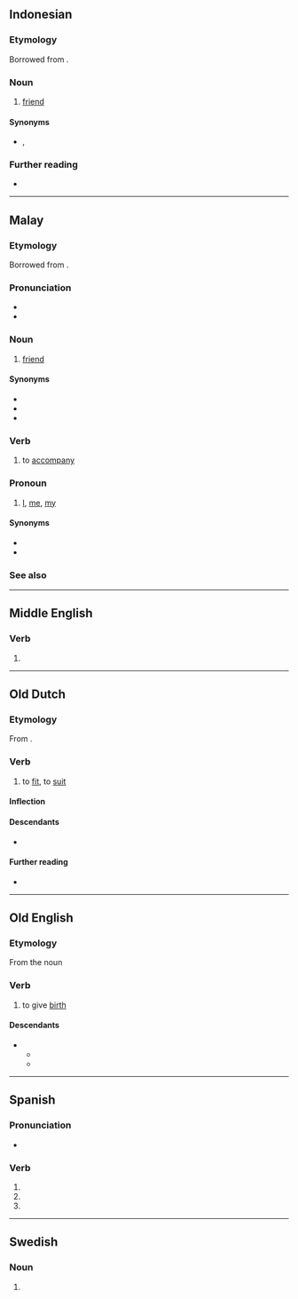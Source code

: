{{also|témán}}
==Indonesian==

===Etymology===
Borrowed from {{bor|id|ta|தமன்||friend; relative}}.

===Noun===
{{id-noun}}

# [[friend]]
#: {{ux|id|Kemarin saya pergi ke rumah '''teman'''.|translation=I went to a friend's house yesterday.}}

====Synonyms====
* {{l|id|kawan}}, {{l|id|sobat}}

===Further reading===
* {{R:KBBI Daring}}

----

==Malay==

===Etymology===
Borrowed from {{bor|ms|ta|தமன்}}.

===Pronunciation===
* {{IPA|/təman/|lang=ms}}
* {{rhymes|əman|man|an|lang=ms}}

===Noun===
{{head|ms|noun}}

# [[friend]] {{qualifier|person whose company one enjoys}}

====Synonyms====
* {{l|ms|kawan}}
* {{l|ms|rakan}}
* {{l|ms|sahabat}}

===Verb===
{{head|ms|verb|used in the form|menemani}}

# to [[accompany]]

===Pronoun===
{{head|ms|pronoun}}

# [[I]], [[me]], [[my]]

====Synonyms====
* {{l|ms|aku}}
* {{l|ms|saya}}

===See also===
{{ms-personal pronouns}}

----

==Middle English==

===Verb===
{{head|enm|verb}}

# {{alt form|temen|lang=enm|id=bear|t=to give birth, to support}}

----

==Old Dutch==

===Etymology===
From {{inh|odt|gem-pro|*temaną}}.

===Verb===
{{odt-verb}}

# to [[fit]], to [[suit]]

====Inflection====
{{rfinfl|odt|verb}}{{cln|odt|class 4 strong verbs}}

====Descendants====
* {{desc|dum|tēmen}}

====Further reading====
* {{R:ONW|2013}}

----

==Old English==

===Etymology===
From the noun {{m|ang|tēam}}

===Verb===
{{ang-verb|head=tēman}}

# to give [[birth]]

====Descendants====
* {{desc|enm|temen}}
** {{desc|en|teem}}
** {{desc|sco|teem}}
----

==Spanish==

===Pronunciation===
* {{es-IPA}}

===Verb===
{{head|es|verb form}}

# {{es-verb form of|ending=er|mood=imperative|pers=2|formal=yes|number=plural|temer}}
# {{es-verb form of|ending=er|mood=subjunctive|tense=present|pers=2|formal=yes|number=plural|temer}}
# {{es-verb form of|ending=er|mood=subjunctive|tense=present|pers=3|number=plural|temer}}

----

==Swedish==

===Noun===
{{head|sv|noun form}}

# {{sv-noun-form-indef-pl|tema}}